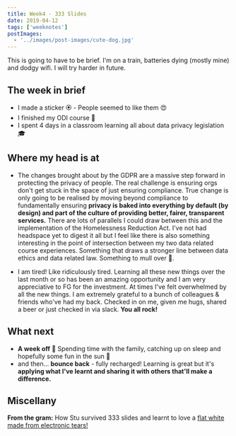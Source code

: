 ```yaml
---
title: Week4 - 333 Slides
date: 2019-04-12
tags: ['weeknotes']
postImages:
  - '../images/post-images/cute-dog.jpg'
---
```


This is going to have to be brief. I'm on a train, batteries dying (mostly mine) and dodgy wifi. I will try harder in future.

## The week in brief

- I made a sticker 🏵 - People seemed to like them 😍
- I finished my ODI course 🕺
- I spent 4 days in a classroom learning all about data privacy legislation 🎓

## Where my head is at

- The changes brought about by the GDPR are a massive step forward in protecting the privacy of people. The real challenge is ensuring orgs don't get stuck in the space of just ensuring compliance. True change is only going to be realised by moving beyond compliance to fundamentally ensuring **privacy is baked into everything by default (by design) and part of the culture of providing better, fairer, transparent services.** There are lots of parallels I could draw between this and the implementation of the Homelessness Reduction Act. I've not had headspace yet to digest it all but I feel like there is also something interesting in the point of intersection between my two data related course experiences. Something that draws a stronger line between data ethics and data related law. Something to mull over 🤔.

- I am tired! Like ridiculously tired. Learning all these new things over the last month or so has been an amazing opportunity and I am very appreciative to FG for the investment. At times I've felt overwhelmed by all the new things. I am extremely grateful to a bunch of colleagues & friends who've had my back. Checked in on me, given me hugs, shared a beer or just checked in via slack. **You all rock!**

## What next

- **A week off** 🎉 Spending time with the family, catching up on sleep and hopefully some fun in the sun 🤞
- and then... **bounce back** - fully recharged! Learning is great but it's **applying what I've learnt and sharing it with others that'll make a difference.**

## Miscellany

**From the gram:** How Stu survived 333 slides and learnt to love a [flat white made from electronic tears!](https://www.instagram.com/p/BwCaMjMg3bH/)
